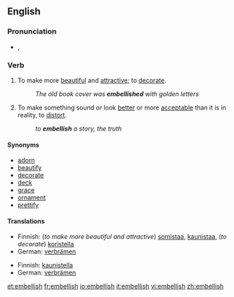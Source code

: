 ==English==

===Pronunciation===
*{{IPA|/ɪmˈbɛlɪʃ/}}, {{SAMPA|/Im"bElIS/}}

===Verb===
{{en-verb|embellish|es}}
# To make more [[beautiful]] and [[attractive]]; to [[decorate]].
#:''The old book cover was '''embellished''' with golden letters''
# To make something sound or look [[better]] or more [[acceptable]] than it is in reality, to [[distort]].
#:''to '''embellish''' a story, the truth''

====Synonyms====
*[[adorn]]
*[[beautify]]
*[[decorate]]
*[[deck]]
*[[grace]]
*[[ornament]]
*[[prettify]]

====Translations====
{{trans-top|To make more beautiful and attractive; to decorate}}
*Finnish: (''to make more beautiful and attractive'') [[somistaa]], [[kaunistaa]], (''to decorate'') [[koristella]]
*German: [[verbrämen]]
{{trans-mid}}
{{trans-bottom}}

{{trans-top|To make something sound or look better or more acceptable than it is in reality, to distort}}
*Finnish: [[kaunistella]]
*German: [[verbrämen]]
{{trans-mid}}
{{trans-bottom}}

[[et:embellish]]
[[fr:embellish]]
[[io:embellish]]
[[it:embellish]]
[[vi:embellish]]
[[zh:embellish]]